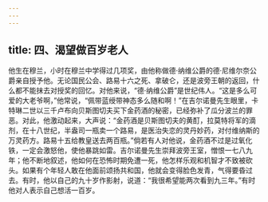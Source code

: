 ```yaml
---
---
---
```

title: 四、渴望做百岁老人
---




他生在穆兰，小时在穆兰中学得过几项奖，由他称做德·纳维公爵的德·尼维尔奈公爵亲自授予他。无论国民公会、路易十六之死、拿破仑，还是波旁王朝的返回，什么都不能抹去对授奖的回忆。对他来说，“德·纳维公爵”是世纪伟人。“这是多么可爱的大老爷啊，”他常说，“佩带蓝绶带神态多么随和啊！”在吉尔诺曼先生眼里，卡特琳二世以三千卢布向贝斯图切夫买下金药酒的秘密，已经弥补了瓜分波兰的罪恶。对此，他激动起来，大声说：“金药酒是贝斯图切夫的黄酊，拉莫特将军的滴剂，在十八世纪，半盎司一瓶卖一个路易，是医治失恋的灵丹妙药，对付维纳斯的万灵药方。路易十五给教皇送去两百瓶。”倘若有人对他说，金药酒不过是过氧化铁，一定会激怒他，使他暴跳如雷。吉尔诺曼先生崇拜波旁王室，憎恨一七八九年；他不断地叙述，他如何在恐怖时期免遭一死，他怎样乐观和机智才不致被砍头。如果有个年轻人敢在他面前颂扬共和国，他就会变得脸色发青，气得要昏过去。有时，他以自己的九十岁作影射，说道：“我很希望能两次看到九三年。”有时他对人表示自己想活一百岁。